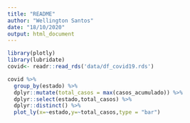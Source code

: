 ```yaml
---
title: "README"
author: "Wellington Santos"
date: "18/10/2020"
output: html_document
---
```


```r
library(plotly)
library(lubridate)
covid<- readr::read_rds('data/df_covid19.rds')
```

```r
covid %>% 
  group_by(estado) %>% 
  dplyr::mutate(total_casos = max(casos_acumulado)) %>% 
  dplyr::select(estado,total_casos) %>% 
  dplyr::distinct() %>% 
  plot_ly(x=~estado,y=~total_casos,type = "bar")
```

